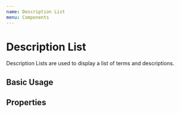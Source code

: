 ```yaml
---
name: Description List
menu: Components
---
```



# Description List

Description Lists are used to display a list of terms and descriptions.

## Basic Usage

<Playground>
  <DescriptionList data={[
    ["Issued", "2018-12-08"],
    ["Due", "2019-01-06"],
  ]} />
</Playground>

## Properties

<Props of={DescriptionList} />
